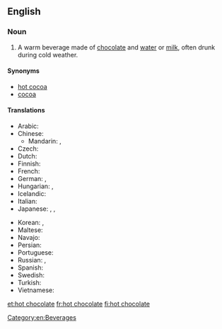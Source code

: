 ==English==
{{wikipedia}}

===Noun===
{{en-noun|sg=[[hot]] [[chocolate]]|-}}

# A warm beverage made of [[chocolate]] and [[water]] or [[milk]], often drunk during cold weather.

====Synonyms====
* [[hot cocoa]]
* [[cocoa]]

====Translations====
{{trans-top|beverage}}
* Arabic: {{t-|ar|شوكولاتة ساخنة|f|tr=šukulāta sāxina|sc=Arab}}
* Chinese:
** Mandarin: {{t-|cmn|熱巧克力|sc=Hani}}, {{t-|cmn|热巧克力|tr=rè qiǎokèlì|sc=Hani}}
* Czech: {{t-|cs|horká čokoláda|f}}
* Dutch: {{t-|nl|warme choco}}
* Finnish: {{t+|fi|kaakao}}
* French: {{t+|fr|chocolat chaud|m}}
* German: {{t+|de|Kakao|m}}, {{t-|de|heiße Schokolade|f}}
* Hungarian: {{t+|hu|forró csokoládé}}, {{t+|hu|kakaó}}
* Icelandic: {{t-|is|heitt kakó}}
* Italian: {{t-|it|cioccolata calda}}
* Japanese: {{t+|ja|ココア|tr=kokoa|sc=Jpan}}, {{t-|ja|ホットチョコレート|tr=hottochokorēto|sc=Jpan}}, {{t-|ja|ホットチョコ|tr=hottochoko|sc=Jpan}}
{{trans-mid}}
* Korean: {{t-|ko|핫초코|tr=hat-choko|sc=Kore}}, {{t-|ko|코코아|tr=kokoa|sc=Kore}}
* Maltese: {{t-|mt|xarba taċ-ċikkulata|f|xs=Maltese}}
* Navajo: {{tø|nv|gohwééh hashtłʼishí}}
* Persian: {{t-|fa|شکلات داغ|tr=šukulât-e dâğ|sc=fa-Arab}}
* Portuguese: {{t-|pt|chocolate quente|m}}
* Russian: {{t-|ru|горячий шоколад|m|tr=gorjáčij šokolád|sc=Cyrl}}, {{t+|ru|какао|n|tr=kakáo|sc=Cyrl}} {{indeclinable}}
* Spanish: {{t-|es|chocolate caliente|m}}
* Swedish: {{t-|sv|varm choklad}}
* Turkish: {{t-|tr|sıcak çikolata}}
* Vietnamese: {{t-|vi|nước sôcôla}}
{{trans-bottom}}

[[Category:en:Beverages]]

[[et:hot chocolate]]
[[fr:hot chocolate]]
[[fi:hot chocolate]]